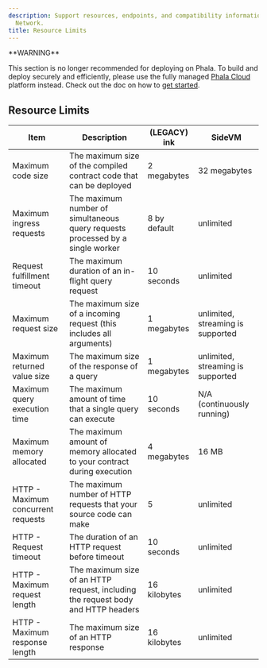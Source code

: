 ```yaml
---
description: Support resources, endpoints, and compatibility information for Phala
  Network.
title: Resource Limits
---
```



<Note type="danger">
**WARNING**

This section is no longer recommended for deploying on Phala. To build and deploy securely and efficiently, please use the fully managed [Phala Cloud](https://cloud.phala.network) platform instead. Check out the doc on how to [get started](/phala-cloud/getting-started/overview).
</Note>

## Resource Limits <a href="#resource-limits" id="resource-limits"></a>

| Item                               | Description                                                                      | (LEGACY) ink | SideVM                            |
| ---------------------------------- | -------------------------------------------------------------------------------- | ------------ | --------------------------------- |
| Maximum code size                  | The maximum size of the compiled contract code that can be deployed              | 2 megabytes  | 32 megabytes                      |
| Maximum ingress requests           | The maximum number of simultaneous query requests processed by a single worker   | 8 by default | unlimited                         |
| Request fulfillment timeout        | The maximum duration of an in-flight query request                               | 10 seconds   | unlimited                         |
| Maximum request size               | The maximum size of a incoming request (this includes all arguments)             | 1 megabytes  | unlimited, streaming is supported |
| Maximum returned value size        | The maximum size of the response of a query                                      | 1 megabytes  | unlimited, streaming is supported |
| Maximum query execution time       | The maximum amount of time that a single query can execute                       | 10 seconds   | N/A (continuously running)        |
| Maximum memory allocated           | The maximum amount of memory allocated to your contract during execution         | 4 megabytes  | 16 MB                             |
| HTTP - Maximum concurrent requests | The maximum number of HTTP requests that your source code can make               | 5            | unlimited                         |
| HTTP - Request timeout             | The duration of an HTTP request before timeout                                   | 10 seconds   | unlimited                         |
| HTTP - Maximum request length      | The maximum size of an HTTP request, including the request body and HTTP headers | 16 kilobytes | unlimited                         |
| HTTP - Maximum response length     | The maximum size of an HTTP response                                             | 16 kilobytes | unlimited                         |
